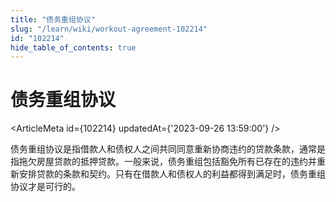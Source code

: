 ```yaml
---
title: "债务重组协议"
slug: "/learn/wiki/workout-agreement-102214"
id: "102214"
hide_table_of_contents: true
---
```



# 债务重组协议

<ArticleMeta id={102214} updatedAt={'2023-09-26 13:59:00'} />
<div className='border-solid border-b border-t-0 my-4 border-[var(--ifm-color-gray-300)]' />

债务重组协议是指借款人和债权人之间共同同意重新协商违约的贷款条款，通常是指拖欠房屋贷款的抵押贷款。一般来说，债务重组包括豁免所有已存在的违约并重新安排贷款的条款和契约。只有在借款人和债权人的利益都得到满足时，债务重组协议才是可行的。
